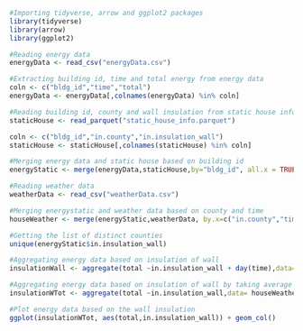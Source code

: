 ```r
#Importing tidyverse, arrow and ggplot2 packages
library(tidyverse)
library(arrow)
library(ggplot2)
```

```r
#Reading energy data
energyData <- read_csv("energyData.csv")
```

```r
#Extracting building id, time and total energy from energy data
coln <- c("bldg_id","time","total")
energyData <- energyData[,colnames(energyData) %in% coln]
```


```r
#Reading building id, county and wall insulation from static house info 
staticHouse <- read_parquet("static_house_info.parquet")

coln <- c("bldg_id","in.county","in.insulation_wall")
staticHouse <- staticHouse[,colnames(staticHouse) %in% coln]
```

```r
#Merging energy data and static house based on building id
energyStatic <- merge(energyData,staticHouse,by="bldg_id", all.x = TRUE)
```


```r
#Reading weather data
weatherData <- read_csv("weatherData.csv")
```

```r
#Merging energystatic and weather data based on county and time
houseWeather <- merge(energyStatic,weatherData, by.x=c("in.county","time"), by.y = c("county_id","date_time"), all.x = TRUE)
```

```r
#Getting the list of distinct counties
unique(energyStatic$in.insulation_wall)
```


```r
#Aggregating energy data based on insulation of wall
insulationWall <- aggregate(total ~in.insulation_wall + day(time),data= houseWeather, FUN = sum,na.rm= TRUE)
```

```r
#Aggregating energy data based on insulation of wall by taking average
insulationWTot <- aggregate(total ~in.insulation_wall,data= houseWeather, FUN = mean,na.rm= TRUE)
```


```r
#Plot energy data based on the wall insulation
ggplot(insulationWTot, aes(total,in.insulation_wall)) + geom_col()
```



